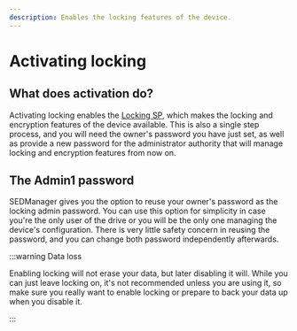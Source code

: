 ```yaml
---
description: Enables the locking features of the device.
---
```


# Activating locking

## What does activation do?

Activating locking enables the [Locking SP](../../background/tcg_specs.mdx#security-providers), which makes the locking and encryption features of the device available. This is also a single step process, and you will need the owner's password you have just set, as well as provide a new password for the administrator authority that will manage locking and encryption features from now on.

## The Admin1 password

SEDManager gives you the option to reuse your owner's password as the locking admin password. You can use this option for simplicity in case you're the only user of the drive or you will be the only one managing the device's configuration. There is very little safety concern in reusing the password, and you can change both password independently afterwards.

:::warning Data loss

Enabling locking will not erase your data, but later disabling it will. While you can just leave locking on, it's not recommended unless you are using it, so make sure you really want to enable locking or prepare to back your data up when you disable it.

:::